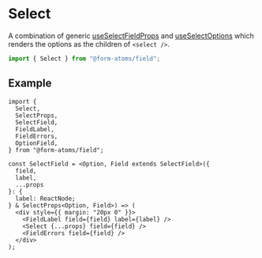 
<Meta title="components/Select" of={SelectStories} />

# Select

A combination of generic [useSelectFieldProps](?path=/docs/hooks-useselectfieldprops--docs) and [useSelectOptions](?path=/docs/hooks-useselectoptions--docs)
which renders the options as the children of `<select />`.

```ts
import { Select } from "@form-atoms/field";
```

## Example

```tsx
import {
  Select,
  SelectProps,
  SelectField,
  FieldLabel,
  FieldErrors,
  OptionField,
} from "@form-atoms/field";

const SelectField = <Option, Field extends SelectField>({
  field,
  label,
  ...props
}: {
  label: ReactNode;
} & SelectProps<Option, Field>) => (
  <div style={{ margin: "20px 0" }}>
    <FieldLabel field={field} label={label} />
    <Select {...props} field={field} />
    <FieldErrors field={field} />
  </div>
);
```

<Stories />

